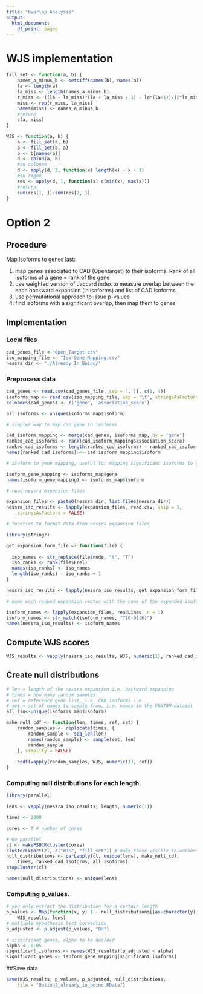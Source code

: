 ```yaml
---
title: "Overlap Analysis"
output:
  html_document:
    df_print: paged
---
```


# WJS implementation

```r
fill_set <- function(a, b) {
    names_a_minus_b <- setdiff(names(b), names(a))
    la <- length(a)
    la_miss <- length(names_a_minus_b)
    r_miss <- ((la + la_miss)*(la + la_miss + 1) - la*(la+1))/(2*la_miss)
    miss <- rep(r_miss, la_miss)
    names(miss) <- names_a_minus_b
    #return
    c(a, miss)
}

WJS <- function(a, b) {
    a <- fill_set(a, b)
    b <- fill_set(b, a)
    b <- b[names(a)]
    d <- cbind(a, b)
    #su colonne
    d <- apply(d, 2, function(x) length(x) - x + 1)
    #su righe
    res <- apply(d, 1, function(x) c(min(x), max(x)))
    #return
    sum(res[1, ])/sum(res[2, ])
}
```

# Option 2

## Procedure

Map isoforms to genes last:

1. map genes associated to CAD (Opentarget) to their isoforms. Rank of all
isoforms of a gene = rank of the gene
2. use weighted version of Jaccard index to measure overlap between the each
backward expansion (in isoforms) and list of CAD isoforms
3. use permutational approach to issue p-values
4. find isoforms with a significant overlap, then map them to genes

## Implementation

### Local files

```r
cad_genes_file <-"Open_Target.csv"
iso_mapping_file <- "Iso-Gene_Mapping.csv"
nessra_dir <- "./Already_In_Boinc/"
```

### Preprocess data

```r
cad_genes <- read.csv(cad_genes_file, sep = ',')[, c(1, 4)]
isoforms_map <- read.csv(iso_mapping_file, sep = '\t', stringsAsFactors = FALSE)
colnames(cad_genes) <- c('gene', 'association_score')

all_isoforms <- unique(isoforms_map$isoform)

# simpler way to map cad gene to isoforms

cad_isoform_mapping <- merge(cad_genes, isoforms_map, by = 'gene')
ranked_cad_isoforms <- rank(cad_isoform_mapping$association_score)
ranked_cad_isoforms <- length(ranked_cad_isoforms) - ranked_cad_isoforms + 1
names(ranked_cad_isoforms) <- cad_isoform_mapping$isoform

# isoform to gene mapping, useful for mapping significant isoforms to genes

isoform_gene_mapping <- isoforms_map$gene
names(isoform_gene_mapping) <- isoforms_map$isoform

# read nessra expansion files

expansion_files <- paste0(nessra_dir, list.files(nessra_dir))
nessra_iso_results <- lapply(expansion_files, read.csv, skip = 1,
    stringsAsFactors = FALSE)

# function to format data from nessra expansion files

library(stringr)

get_expansion_form_file <- function(file) {
  
  iso_names <- str_replace(file$node, "t", "T")
  iso_ranks <- rank(file$Frel)
  names(iso_ranks) <- iso_names
  length(iso_ranks) - iso_ranks + 1
}

nessra_iso_results <- lapply(nessra_iso_results, get_expansion_form_file)

# name each ranked expansion vector with the name of the expanded isoform

isoform_names <- lapply(expansion_files, readLines, n = 1)
isoform_names <- str_match(isoform_names, "T[0-9]{6}")
names(nessra_iso_results) <- isoform_names
```

## Compute WJS scores

```r
WJS_results <- vapply(nessra_iso_results, WJS, numeric(1), ranked_cad_isoforms)
```


## Create null distributions
```r
# len = length of the nessra expansion i.e. backward expansion
# times = how many random samples
# ref = reference gene list, i.e. CAD isoforms i.e.
# set = set of names to sample from, i.e. names in the FANTOM dataset
all_iso<-unique(isoforms_map$isoform)

make_null_cdf <- function(len, times, ref, set) {
    random_samples <- replicate(times, {
        random_sample <- seq_len(len)
        names(random_sample) <- sample(set, len)
        random_sample
    }, simplify = FALSE)
    
    ecdf(vapply(random_samples, WJS, numeric(1), ref))
}
```

### Computing null distributions for each length.

```r
library(parallel)

lens <- vapply(nessra_iso_results, length, numeric(1))

times <- 2000

cores <- 7 # number of cores

# Go parallel
cl <- makePSOCKcluster(cores)
clusterExport(cl, c("WJS", "fill_set")) # make these visible to workers
null_distributions <- parLapply(cl, unique(lens), make_null_cdf,
    times, ranked_cad_isoforms, all_isoforms)
stopCluster(cl)

names(null_distributions) <- unique(lens)
```

### Computing p_values.

```r
# you only extract the distribution for a certain length
p_values <- Map(function(x, y) 1 - null_distributions[[as.character(y)]](x),
    WJS_results, lens)
# multiple hypothesis test correction
p_adjusted <- p.adjust(p_values, "BH")

# significant genes, alpha to be decided
alpha <- 0.05
significant_isoforms <- names(WJS_results)[p_adjusted < alpha]
significant_genes <- isoform_gene_mapping[significant_isoforms]
```

##Save data

```r
save(WJS_results, p_values, p_adjusted, null_distributions,
    file = "Option2_already_in_boinc.RData")
```
